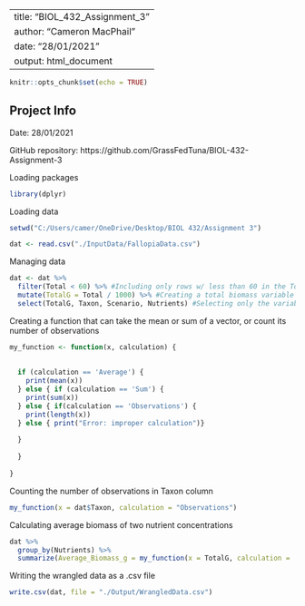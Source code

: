 
---
title: "BIOL_432_Assignment_3"
author: "Cameron MacPhail"
date: "28/01/2021"
output: html_document
---

```r
knitr::opts_chunk$set(echo = TRUE)
```


## Project Info

Date: 28/01/2021

GitHub repository: https://github.com/GrassFedTuna/BIOL-432-Assignment-3

Loading packages
```r
library(dplyr)
```


Loading data
```r
setwd("C:/Users/camer/OneDrive/Desktop/BIOL 432/Assignment 3")

dat <- read.csv("./InputData/FallopiaData.csv")
```


Managing data
```r
dat <- dat %>%
  filter(Total < 60) %>% #Including only rows w/ less than 60 in the Total column
  mutate(TotalG = Total / 1000) %>% #Creating a total biomass variable in grams
  select(TotalG, Taxon, Scenario, Nutrients) #Selecting only the variables I want
```


Creating a function that can take the mean or sum of a vector, or count its number of observations
```r
my_function <- function(x, calculation) {
  
  
  if (calculation == 'Average') {
    print(mean(x))
  } else { if (calculation == 'Sum') {
    print(sum(x))
  } else { if(calculation == 'Observations') {
    print(length(x))
  } else { print("Error: improper calculation")}
    
  }
    
  }
  
}
```


Counting the number of observations in Taxon column
```r
my_function(x = dat$Taxon, calculation = "Observations")
```

Calculating average biomass of two nutrient concentrations
```r
dat %>%
  group_by(Nutrients) %>%
  summarize(Average_Biomass_g = my_function(x = TotalG, calculation = 'Average'))
```

Writing the wrangled data as a .csv file
```r
write.csv(dat, file = "./Output/WrangledData.csv")
```




